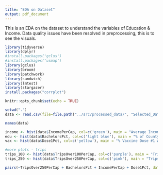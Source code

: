 ```yaml
---
title: "EDA on Dataset"
output: pdf_document
---
```


This is an EDA on the dataset to understand the variables of Education & Income.
Data quality issues have been resolved in preprocessing, this is to see the visuals. 

```r
library(tidyverse)
library(dplyr)
#install.packages('gclus')
#install.packages('usmap')
library(gclus)
library(broom)
library(patchwork)
library(sandwich)
library(lmtest)
library(stargazer)
install.packages("corrplot")
```

```r
knitr::opts_chunk$set(echo = TRUE)
```

```r
setwd(".")
data <- read.csv(file=file.path("../src/processed_data/", "Selected_Data_V2.csv"))
```


```r
names(data)
```


```r

income <- hist(data$IncomePerCap, col=c('green'), main = "Average Income Per Cap By County", xlab = "Salary($)")
edu <- hist(data$BachelorsPct, col=c('light blue'), main = "% of County with Bachelors Degrees", xlab = "% Bachelors")
vax <- hist(data$Dose1Pct, col=c('yellow'), main = "% Vaccine Dose #1 Administered Per County", xlab = "% Dose 1")

```


```r

#more plots - trips
trips_100 <- hist(data$TripsOver100PerCap, col=c('purple'), main = "Trips Over 100 Miles Per Capita", xlab = "Number of Trips")
trips_250 <- hist(data$TripsOver250PerCap, col=c('pink'), main = "Trips Over 250 Miles Per Capita", xlab = "Number of Trips")

```

```r
pairs(~TripsOver250PerCap + BachelorsPct + IncomePerCap + Dose1Pct, data=data, col=c('purple'))
```
